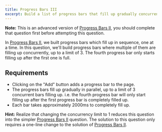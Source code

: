 ```yaml
---
title: Progress Bars III
excerpt: Build a list of progress bars that fill up gradually concurrently, up to a limit of 3
---
```


**Note:** This is an advanced version of [Progress Bars II](/questions/user-interface/progress-bars-ii), you should complete that question first before attempting this question.

In [Progress Bars II](/questions/user-interface/progress-bars-ii), we built progress bars which fill up in sequence, one at a time. In this question, we'll build progress bars where multiple of them are filling up concurrently, up to a limit of 3. The fourth progress bar only starts filling up after the first one is full.

## Requirements

- Clicking on the "Add" button adds a progress bar to the page.
- The progress bars fill up gradually in parallel, up to a limit of 3 concurrent bars filling up. i.e. the fourth progress bar will only start filling up after the first progress bar is completely filled up.
- Each bar takes approximately 2000ms to completely fill up.

**Hint:** Realize that changing the concurrency limit to 1 reduces this question into the simpler [Progress Bars II](/questions/user-interface/progress-bars-ii) question. The solution to this question only requires a one-line change to the solution of [Progress Bars II](/questions/user-interface/progress-bars-ii/solution).
